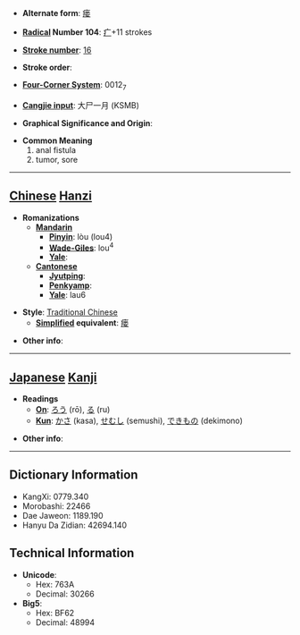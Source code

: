 * '''Alternate form''': [[瘘]]

* '''[[Wiktionary:Chinese radical index| Radical]] Number 104''': [[Wiktionary:Chinese radical index 疒|疒]]+11 strokes

* '''[[Wiktionary:Chinese total strokes index|Stroke number]]''': [[Wiktionary:Chinese total strokes index 16|16]]

* '''Stroke order''': 

* '''[[Wiktionary:Chinese four corner index|Four-Corner System]]''': 0012<sub>7</sub>

* '''[[Wiktionary:Chinese Cangjie index|Cangjie input]]''': 大尸一月 (KSMB)

* '''Graphical Significance and Origin''': 

* '''Common Meaning'''
*#anal fistula
*# tumor, sore


----

== [[Chinese]] [[Hanzi]] ==

* '''Romanizations'''
** '''[[Mandarin]]'''
*** '''[[Pinyin]]''': lòu (lou4)
*** '''[[Wade-Giles]]''': lou<sup>4</sup>
*** '''[[Yale]]''': 
** '''[[Cantonese]]'''
*** '''[[Jyutping]]''':
*** '''[[Penkyamp]]''': 
*** '''[[Yale]]''': lau6

* '''Style''': [[Traditional Chinese]] 
** '''[[Simplified Chinese|Simplified]] equivalent''': [[瘘]]

* '''Other info''': 

----

== [[Japanese]] [[Kanji]] ==

* '''Readings'''
** '''[[On]]''': [[ろう]] (rō), [[る]] (ru)
** '''[[Kun]]''': [[かさ]] (kasa), [[せむし]] (semushi), [[できもの]] (dekimono)

* '''Other info''':  

----

== Dictionary Information ==

* KangXi: 0779.340
* Morobashi: 22466
* Dae Jaweon: 1189.190
* Hanyu Da Zidian: 42694.140

== Technical Information ==

* '''Unicode''':
** Hex: 763A
** Decimal: 30266
* '''Big5''':
** Hex: BF62
** Decimal: 48994